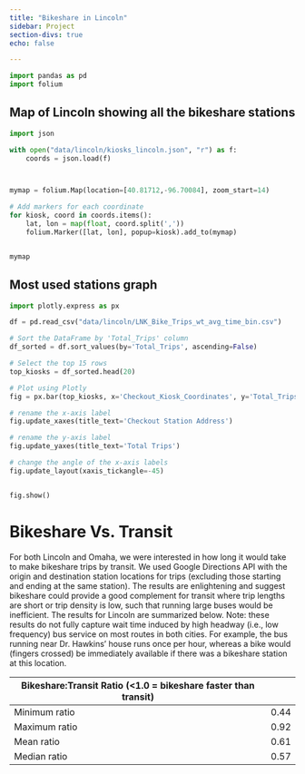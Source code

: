```yaml
---
title: "Bikeshare in Lincoln"
sidebar: Project
section-divs: true
echo: false

---
```

```python
import pandas as pd
import folium


```


## Map of Lincoln showing all the bikeshare stations

```python
import json

with open("data/lincoln/kiosks_lincoln.json", "r") as f:
    coords = json.load(f)



mymap = folium.Map(location=[40.81712,-96.70084], zoom_start=14)

# Add markers for each coordinate
for kiosk, coord in coords.items():
    lat, lon = map(float, coord.split(','))
    folium.Marker([lat, lon], popup=kiosk).add_to(mymap)


mymap


```

## Most used stations graph

```python
import plotly.express as px

df = pd.read_csv("data/lincoln/LNK_Bike_Trips_wt_avg_time_bin.csv")

# Sort the DataFrame by 'Total_Trips' column
df_sorted = df.sort_values(by='Total_Trips', ascending=False)

# Select the top 15 rows
top_kiosks = df_sorted.head(20)

# Plot using Plotly
fig = px.bar(top_kiosks, x='Checkout_Kiosk_Coordinates', y='Total_Trips',)

# rename the x-axis label
fig.update_xaxes(title_text='Checkout Station Address')

# rename the y-axis label
fig.update_yaxes(title_text='Total Trips')

# change the angle of the x-axis labels
fig.update_layout(xaxis_tickangle=-45)


fig.show()


```

# Bikeshare Vs. Transit
For both Lincoln and Omaha, we were interested in how long it would take to make bikeshare trips by transit. We used Google Directions API with the origin and destination station locations for trips (excluding those starting and ending at the same station). The results are enlightening and suggest bikeshare could provide a good complement for transit where trip lengths are short or trip density is low, such that running large buses would be inefficient. The results for Lincoln are summarized below. Note: these results do not fully capture wait time induced by high headway (i.e., low frequency) bus service on most routes in both cities. For example, the bus running near Dr. Hawkins' house runs once per hour, whereas a bike would (fingers crossed) be immediately available if there was a bikeshare station at this location.

| Bikeshare:Transit Ratio (<1.0 = bikeshare faster than transit) |
|-------------------------|------|
| Minimum ratio           | 0.44 |
| Maximum ratio           | 0.92 |
| Mean ratio              | 0.61 |
| Median ratio            | 0.57 |